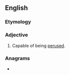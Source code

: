 ==English==

===Etymology===
{{suffix|en|peruse|able}}

===Adjective===
{{en-adj}}

# Capable of being [[peruse]]d.

===Anagrams===
* {{anagrams|en|superable}}